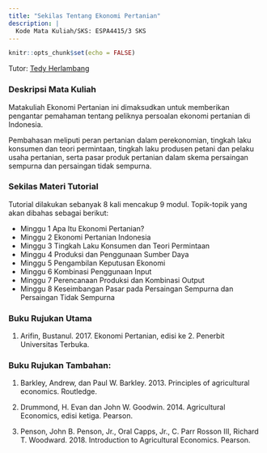 ```yaml
---
title: "Sekilas Tentang Ekonomi Pertanian"
description: |
  Kode Mata Kuliah/SKS: ESPA4415/3 SKS
---
```


```r
knitr::opts_chunk$set(echo = FALSE)
```

Tutor: [Tedy Herlambang](https://bangtedy.github.io)

### Deskripsi Mata Kuliah

Matakuliah Ekonomi Pertanian ini dimaksudkan untuk memberikan pengantar pemahaman tentang peliknya persoalan ekonomi pertanian di Indonesia.

Pembahasan meliputi peran pertanian dalam perekonomian, tingkah laku konsumen dan teori permintaan, tingkah laku produsen petani dan pelaku usaha pertanian, serta pasar produk pertanian dalam skema persaingan sempurna dan persaingan tidak sempurna.

### Sekilas Materi Tutorial

Tutorial dilakukan sebanyak 8 kali mencakup 9 modul. Topik-topik yang akan dibahas sebagai berikut:

:::obj

* Minggu 1 Apa Itu Ekonomi Pertanian?
* Minggu 2 Ekonomi Pertanian Indonesia
* Minggu 3 Tingkah Laku Konsumen dan Teori Permintaan
* Minggu 4 Produksi dan Penggunaan Sumber Daya
* Minggu 5 Pengambilan Keputusan Ekonomi
* Minggu 6 Kombinasi Penggunaan Input
* Minggu 7 Perencanaan Produksi dan Kombinasi Output
* Minggu 8 Keseimbangan Pasar pada Persaingan Sempurna dan Persaingan Tidak Sempurna

:::

### Buku Rujukan Utama

1. Arifin, Bustanul. 2017. Ekonomi Pertanian, edisi ke 2. Penerbit Universitas Terbuka.

### Buku Rujukan Tambahan:

1. Barkley, Andrew, dan Paul W. Barkley. 2013. Principles of agricultural economics. Routledge. 

2. Drummond, H. Evan dan John W. Goodwin. 2014. Agricultural Economics, edisi ketiga. Pearson.

3. Penson, John B. Penson, Jr., Oral Capps, Jr., C. Parr Rosson III, Richard T. Woodward. 2018. Introduction to Agricultural Economics. Pearson.
